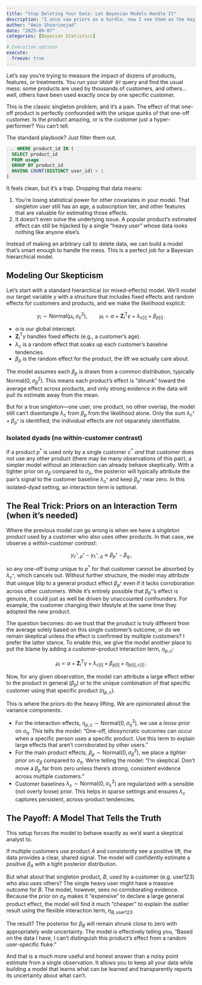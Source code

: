 ```yaml
---
title: "Stop Deleting Your Data: Let Bayesian Models Handle It"
description: "I once saw priors as a hurdle, now I see them as the key to honest, data-rich modeling."
author: "Amin Shoarinejad"
date: "2025-09-07"
categories: [Bayesian Statistics]

# Execution options
execute: 
  freeze: true
---
```


<style>
pre.sourceCode {
  background-color: #F0F0F0;
}
</style>


Let's say you're trying to measure the impact of dozens of products, features, or treatments. You run your `GROUP BY` query and find the usual mess: some products are used by thousands of customers, and others... well, others have been used exactly once by one specific customer.

This is the classic singleton problem, and it's a pain. The effect of that one-off product is perfectly confounded with the unique quirks of that one-off customer. Is the product amazing, or is the customer just a hyper-performer? You can't tell.

The standard playbook? Just filter them out.

```sql
... WHERE product_id IN (
  SELECT product_id
  FROM usage
  GROUP BY product_id
  HAVING COUNT(DISTINCT user_id) > 1
)
```

It feels clean, but it's a trap. Dropping that data means:

1. You're losing statistical power for other covariates in your model. That singleton user still has an age, a subscription tier, and other features that are valuable for estimating those effects.
2. It doesn't even solve the underlying issue. A popular product's estimated effect can still be hijacked by a single "heavy user" whose data looks nothing like anyone else's.

Instead of making an arbitrary call to delete data, we can build a model that's smart enough to handle the mess. This is a perfect job for a Bayesian hierarchical model.

## Modeling Our Skepticism

Let's start with a standard hierarchical (or mixed-effects) model. We'll model our target variable $y$ with a structure that includes fixed effects and random effects for customers and products, and we make the likelihood explicit:

$$
y_i \sim \mathrm{Normal}(\mu_i, \sigma_\varepsilon^2), \qquad
\mu_i = \alpha + \boldsymbol{Z}_i^{\mathsf T} \gamma + \lambda_{c[i]} + \beta_{p[i]} \, .
$$

- $\alpha$ is our global intercept.
- $\boldsymbol{Z}_i^{\mathsf T} \gamma$ handles fixed effects (e.g., a customer's age).
- $\lambda_{c}$ is a random effect that soaks up each customer's baseline tendencies.
- $\beta_{p}$ is the random effect for the product, the lift we actually care about.

The model assumes each $\beta_{p}$ is drawn from a common distribution, typically $\mathrm{Normal}(0,\sigma_\beta^2)$. This means each product’s effect is "shrunk" toward the average effect across products, and only strong evidence in the data will pull its estimate away from the mean.

But for a true singleton—one user, one product, no other overlap, the model still can't disentangle $\lambda_{c}$ from $\beta_{p}$ from the likelihood alone. Only the *sum* $\lambda_{c^\ast}+\beta_{p^\ast}$ is identified; the individual effects are not separately identifiable.

### Isolated dyads (no within-customer contrast)

If a product $p^\ast$ is used only by a single customer $c^\ast$ *and* that customer does not use any other product (there may be many observations of this pair), a simpler model without an interaction can already behave skeptically. With a tighter prior on $\sigma_\beta$ compared to $\sigma_\lambda$, the posterior will typically attribute the pair's signal to the customer baseline $\lambda_{c^\ast}$ and keep $\beta_{p^\ast}$ near zero. In this isolated-dyad setting, an interaction term is optional.

## The Real Trick: Priors on an Interaction Term (when it's needed)

Where the previous model *can* go wrong is when we have a *singleton product* used by a customer who also uses other products. In that case, we observe a *within-customer contrast*:

$$
y_{c^*,p^*} - y_{c^*,q} \approx \beta_{p^*} - \beta_q \, ,
$$

so any one-off bump unique to $p^*$ for that customer cannot be absorbed by $\lambda_{c^*}$, which cancels out. Without further structure, the model may attribute that unique blip to a general product effect $\beta_{p^*}$ even if it lacks corroboration across other customers. While it’s entirely possible that $\beta_{p^*}$’s effect is genuine, it could just as well be driven by unaccounted confounders. For example, the customer changing their lifestyle at the same time they adopted the new product. 

The question becomes: do we trust that the product is truly different from the average solely based on this single customer’s outcome, or do we remain skeptical unless the effect is confirmed by multiple customers? I prefer the latter stance. To enable this, we give the model another place to put the blame by adding a customer–product interaction term, $\eta_{p,c}$:

$$
\mu_i = \alpha + \boldsymbol{Z}_i^{\mathsf T} \gamma + \lambda_{c[i]} + \beta_{p[i]} + \eta_{p[i],c[i]} \, .
$$

Now, for any given observation, the model can attribute a large effect either to the product in general ($\beta_p$) or to the unique combination of that specific customer using that specific product ($\eta_{p,c}$).

This is where the priors do the heavy lifting. We are opinionated about the variance components:

- For the interaction effects, $\eta_{p,c}\sim \mathrm{Normal}(0,\sigma_\eta^2)$, we use a *loose* prior on $\sigma_\eta$. This tells the model: "One-off, idiosyncratic outcomes can occur when a specific person uses a specific product. Use this term to explain large effects that aren't corroborated by other users."
- For the main product effects, $\beta_{p}\sim \mathrm{Normal}(0,\sigma_\beta^2)$, we place a *tighter* prior on $\sigma_\beta$ compared to $\sigma_\eta$. We're telling the model: "I'm skeptical. Don't move a $\beta_{p}$ far from zero unless there's strong, consistent evidence across multiple customers."
- Customer baselines $\lambda_c\sim \mathrm{Normal}(0,\sigma_\lambda^2)$ are regularized with a sensible (not overly loose) prior. This helps in sparse settings and ensures $\lambda_c$ captures persistent, across-product tendencies.

## The Payoff: A Model That Tells the Truth

This setup forces the model to behave exactly as we'd want a skeptical analyst to.

If multiple customers use product $A$ and consistently see a positive lift, the data provides a clear, shared signal. The model will confidently estimate a positive $\beta_A$ with a tight posterior distribution.

But what about that singleton product, $B$, used by a customer (e.g. $\text{user123}$) who also uses others? The single heavy user might have a massive outcome for $B$. The model, however, sees no corroborating evidence. Because the prior on $\sigma_\beta$ makes it "expensive" to declare a large general product effect, the model will find it much "cheaper" to explain the outlier result using the flexible interaction term, $\eta_{B,\text{user123}}$.

The result? The posterior for $\beta_B$ will remain shrunk close to zero with appropriately wide uncertainty. The model is effectively telling you, "Based on the data I have, I can't distinguish this product's effect from a random user-specific fluke."

And that is a much more useful and honest answer than a noisy point estimate from a single observation. It allows you to keep all your data while building a model that learns what can be learned and transparently reports its uncertainty about what can't.
